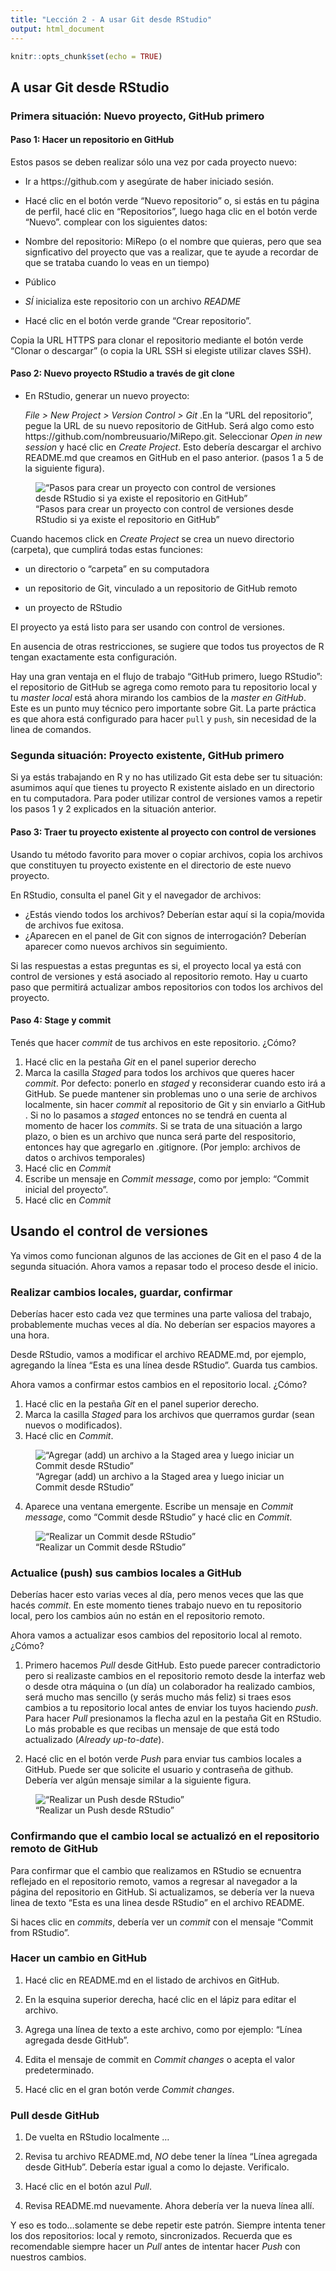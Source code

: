 ```yaml
---
title: "Lección 2 - A usar Git desde RStudio"
output: html_document
---
```


```r
knitr::opts_chunk$set(echo = TRUE)
```


## A usar Git desde RStudio

### Primera situación: Nuevo proyecto, GitHub primero

#### Paso 1: Hacer un repositorio en GitHub

Estos pasos se deben realizar sólo una vez por cada proyecto nuevo:

 * Ir a https://github.com y asegúrate de haber iniciado sesión.

 * Hacé clic en el botón verde "Nuevo repositorio" o, si estás en tu página de perfil, hacé clic en "Repositorios", luego haga clic en el botón verde "Nuevo".  complear con los siguientes datos:

  - Nombre del repositorio: MiRepo (o el nombre que quieras, pero que sea signficativo del proyecto que vas a realizar, que te ayude a recordar de que se trataba cuando lo veas en un tiempo)
    
  - Público
    
  - *SÍ* inicializa este repositorio con un archivo _README_

* Hacé clic en el botón verde grande "Crear repositorio".

Copia la URL HTTPS para clonar el repositorio mediante el botón verde "Clonar o descargar" (o copia la URL SSH si elegiste utilizar claves SSH).


#### Paso 2: Nuevo proyecto RStudio a través de git clone

* En RStudio, generar un nuevo proyecto:

   _File > New Project > Version Control > Git_ .En la "URL del repositorio", pegue la URL de su nuevo repositorio de GitHub. Será algo como esto https://github.com/nombreusuario/MiRepo.git.  Seleccionar _Open in new session_ y hacé clic en _Create Project_. Esto debería descargar el archivo README.md  que creamos en GitHub en el paso anterior. (pasos 1 a 5 de la siguiente figura). 
   
!["Pasos para crear un proyecto con control de versiones desde RStudio si ya existe el repositorio en GitHub"](img/git_githubfirst_new_project.png)

  Cuando hacemos click en _Create Project_ se crea un nuevo directorio (carpeta), que cumplirá todas estas funciones:
  
  - un directorio o "carpeta" en su computadora
    
  - un repositorio de Git, vinculado a un repositorio de GitHub remoto
    
  - un proyecto de RStudio
 
El proyecto ya está listo para ser usando con control de versiones. 

En ausencia de otras restricciones, se sugiere que todos tus proyectos de R tengan exactamente esta configuración.

Hay una gran ventaja en el flujo de trabajo “GitHub primero, luego RStudio”: el repositorio de GitHub se agrega como remoto para tu repositorio local y tu _master local_ está ahora mirando los cambios de la _master en GitHub_. Este es un punto muy técnico pero importante sobre Git. La parte práctica es que ahora está configurado para hacer `pull` y `push`, sin necesidad de la linea de comandos.


### Segunda situación: Proyecto existente, GitHub primero

Si ya estás trabajando en R y no has utilizado Git esta debe ser tu situación: asumimos aquí que tienes tu proyecto R existente aislado en un directorio en tu computadora.  Para poder utilizar control de versiones vamos a repetir los pasos 1 y 2 explicados en la situación anterior.

#### Paso 3: Traer tu proyecto existente al proyecto con control de versiones

Usando tu método favorito para mover o copiar archivos, copia los archivos que constituyen tu proyecto existente en el directorio de este nuevo proyecto.

En RStudio, consulta el panel Git y el navegador de archivos: 

  * ¿Estás viendo todos los archivos? Deberían estar aquí si la copia/movida de archivos fue exitosa.
  * ¿Aparecen en el panel de Git con signos de interrogación? Deberían aparecer como nuevos archivos sin seguimiento.
  
Si las respuestas a estas preguntas es si, el proyecto local ya está con control de versiones y está asociado al repositorio remoto.  Hay u cuarto paso que permitirá actualizar ambos repositorios con todos los archivos del proyecto.

#### Paso 4: Stage y commit

Tenés que hacer _commit_ de tus archivos en este repositorio. ¿Cómo?

1. Hacé clic en la pestaña _Git_ en el panel superior derecho
2. Marca la casilla _Staged_ para todos los archivos que queres hacer _commit_.  Por defecto: ponerlo en _staged_ y reconsiderar cuando esto irá a GitHub.  Se puede mantener sin problemas uno o una serie de archivos localmente, sin hacer _commit_ al repositorio de Git y sin enviarlo a GitHub . Si no lo pasamos a _staged_ entonces no se tendrá en cuenta al momento de hacer los _commits_. Si se trata de una situación a largo plazo, o bien es un archivo que nunca será parte del respositorio, entonces hay que agregarlo en .gitignore. (Por jemplo: archivos de datos o archivos temporales)
3. Hacé clic en _Commit_
4. Escribe un mensaje en _Commit message_, como por jemplo: "Commit inicial del proyecto".
5. Hacé clic en _Commit_


## Usando el control de versiones

Ya vimos como funcionan algunos de las acciones de Git en el paso 4 de la segunda situación.  Ahora vamos a repasar todo el proceso desde el inicio.

### Realizar cambios locales, guardar, confirmar

Deberías hacer esto cada vez que termines una parte valiosa del trabajo, probablemente muchas veces al día.  No deberían ser espacios mayores a una hora.

Desde RStudio, vamos a modificar el archivo README.md, por ejemplo, agregando la línea "Esta es una línea desde RStudio". Guarda tus cambios.

Ahora vamos a confirmar estos cambios en el repositorio local. ¿Cómo?

  1. Hacé clic en la pestaña _Git_ en el panel superior derecho.
  2. Marca la casilla _Staged_ para los archivos que querramos gurdar (sean nuevos o modificados).
  3. Hacé clic en _Commit_.


!["Agregar (add) un archivo a la Staged area y luego iniciar un Commit desde RStudio"](img/git_git_staged.png)

 
  
  
  4. Aparece una ventana emergente.  Escribe un mensaje en _Commit message_, como "Commit desde RStudio" y hacé clic en _Commit_.

!["Realizar un Commit desde RStudio"](img/git_commit_rstudio.png)



### Actualice (push) sus cambios locales a GitHub

Deberías hacer esto varias veces al día, pero menos veces que las que hacés _commit_.  En este momento tienes trabajo nuevo en tu repositorio local, pero los cambios aún no están en el repositorio remoto.

Ahora vamos a actualizar esos cambios del repositorio local al remoto. ¿Cómo?

  1.  Primero hacemos _Pull_ desde GitHub. Esto puede parecer contradictorio pero si realizaste cambios en el repositorio remoto desde la interfaz web o desde otra máquina o (un día) un colaborador ha realizado cambios, será mucho mas sencillo (y serás mucho más feliz) si traes esos cambios a tu repositorio local antes de enviar los tuyos haciendo _push_.  
  Para hacer _Pull_ presionamos la flecha azul en la pestaña Git en RStudio.  Lo más probable es que recibas un mensaje de que está todo actualizado (_Already up-to-date_).
  
  2. Hacé clic en el botón verde _Push_ para enviar tus cambios locales a GitHub. Puede ser que solicite el usuario y contraseña de github. Debería ver algún mensaje similar a la siguiente figura.

!["Realizar un Push desde RStudio"](img/git_push_rstudio.png)
  
  
  

### Confirmando que el cambio local se actualizó en el repositorio remoto de GitHub
  
Para confirmar que el cambio que realizamos en RStudio se ecnuentra reflejado en el repositorio remoto, vamos a regresar al navegador a la página del repositorio en GitHub.  Si actualizamos, se debería ver la nueva linea de texto "Esta es una linea desde RStudio" en el archivo README.

Si haces clic en _commits_, debería ver un _commit_ con el mensaje "Commit from RStudio".  

### Hacer un cambio en GitHub

1. Hacé clic en README.md en el listado de archivos en GitHub.

2. En la esquina superior derecha, hacé clic en el lápiz para editar el archivo.

3. Agrega una línea de texto a este archivo, como por ejemplo: "Línea agregada desde GitHub".

4. Edita el mensaje de commit en _Commit changes_ o acepta el valor predeterminado.

5. Hacé clic en el gran botón verde _Commit changes_.

### Pull desde GitHub

1. De vuelta en RStudio localmente ...

2. Revisa tu archivo README.md, *NO* debe tener la línea "Línea agregada desde GitHub". Debería estar igual a como lo dejaste. Verificalo.

3. Hacé clic en el botón azul _Pull_.

4. Revisa README.md nuevamente. Ahora debería ver la nueva línea allí.

Y eso es todo...solamente se debe repetir este patrón. Siempre intenta tener los dos repositorios: local y remoto, sincronizados. Recuerda que es recomendable siempre hacer un _Pull_ antes de intentar hacer _Push_ con nuestros cambios.

